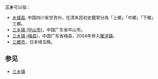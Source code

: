 '''三乡'''可以指：
* [[乡城县|乡城县]], 中国四川省甘孜州，在清末民初史籍常分為「上鄉」「中鄉」「下鄉」三鄉。
* [[三乡镇_(中山市)|三乡镇 (中山市)]]，中国广东省中山市。
* [[三乡镇_(梅县)|三乡镇 (梅县)]]，中国广东省梅县，2004年併入[[雁洋镇|雁洋镇]]。
* [[三鄉市|三鄉市]]，日本埼玉縣。
==参见==
*[[三乡镇|三乡镇]]

{{disambig|cat=二字地名消歧义}}